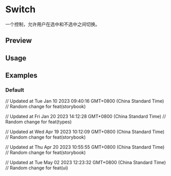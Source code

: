


<Meta of={SwitchStories} />

<RadixPrimitiveDocsButton name='switch' />

# Switch

一个控制，允许用户在选中和不选中之间切换。

## Preview

<Canvas of={SwitchStories.Default} />

<Controls />

## Usage



<Source code={importCode} language='ts' dark />
<Source code={usageCode} language='tsx' dark />

## Examples

### Default

<Canvas of={SwitchStories.Default} />

// Updated at Tue Jan 10 2023 09:40:16 GMT+0800 (China Standard Time)
// Random change for feat(storybook)

// Updated at Fri Jan 20 2023 14:12:28 GMT+0800 (China Standard Time)
// Random change for feat(types)

// Updated at Wed Apr 19 2023 10:12:09 GMT+0800 (China Standard Time)
// Random change for feat(storybook)

// Updated at Thu Apr 20 2023 10:55:55 GMT+0800 (China Standard Time)
// Random change for feat(storybook)

// Updated at Tue May 02 2023 12:23:32 GMT+0800 (China Standard Time)
// Random change for feat(ui)

